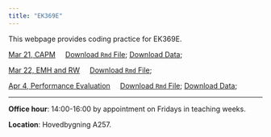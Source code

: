 ```yaml
---
title: "EK369E"
---
```


This webpage provides coding practice for EK369E. 

[Mar 21, CAPM](w1.html) &nbsp;&nbsp;&nbsp;  [Download `Rmd` File](w1.rmd); [Download Data](https://github.com/my1396/EK369E/tree/main/data);


[Mar 22, EMH and RW](w2.html) &nbsp;&nbsp;&nbsp;  [Download `Rmd` File](w2.rmd); 

[Apr 4, Performance Evaluation](w3.html) &nbsp;&nbsp;&nbsp;  [Download `Rmd` File](w3.rmd); [Download Data](https://drive.google.com/file/d/1Xop4n2ZjP4IytKI_Xyqp0NHxwK-GpZPk/view?usp=share_link);

<hr>

**Office hour**: 14:00-16:00 by appointment on Fridays in teaching weeks.

**Location**: Hovedbygning A257.


